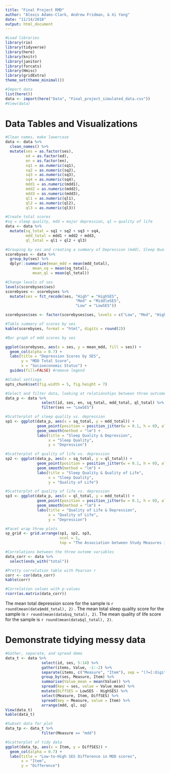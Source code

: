 ```yaml
---
title: "Final Project RMD"
author: "Alexis Adams-Clark, Andrew Fridman, & Xi Yang"
date: "11/14/2018"
output: html_document
---
```


```r
#Load libraries
library(rio)
library(tidyverse)
library(here)
library(knitr)
library(janitor)
library(forcats)
library(Hmisc)
library(gridExtra)
theme_set(theme_minimal())
```

```r
#Import data
list(here())
data <- import(here("Data", "Final_project_simulated_data.csv"))
#View(data)
```

#  Data Tables and Visualizations
```r
#Clean names, make lowercase
data <- data %>% 
  clean_names() %>% 
  mutate(ses = as.factor(ses), 
         ed = as.factor(ed),
         en = as.factor(en),
         sq1 = as.numeric(sq1),
         sq2 = as.numeric(sq2),
         sq3 = as.numeric(sq3), 
         sq4 = as.numeric(sq4),
         mdd1 = as.numeric(mdd1),
         mdd2 = as.numeric(mdd2),
         mdd3 = as.numeric(mdd3),
         ql1 = as.numeric(ql1),
         ql2 = as.numeric(ql2),
         ql3 = as.numeric(ql3))

#Create total scores
#sq = sleep quality, mdd = major depression, ql = quality of life
data <- data %>% 
  mutate(sq_total = sq1 + sq2 + sq3 + sq4, 
         mdd_total = mdd1 + mdd2 + mdd3,
         ql_total = ql1 + ql2 + ql3)

#Grouping by ses and creating a summary of Depression (mdd), Sleep Quality (sq), and Quality of Life (ql) total scores
scorebyses <- data %>% 
  group_by(ses) %>% 
  dplyr::summarize(mean_mdd = mean(mdd_total),
            mean_sq = mean(sq_total),
            mean_ql = mean(ql_total))

#Change levels of ses
levels(scorebyses$ses)
scorebyses <- scorebyses %>% 
  mutate(ses = fct_recode(ses, "High" = "HighSES", 
                               "Med" = "MiddleSES",
                               "Low" = "LowSES"))

scorebyses$ses <- factor(scorebyses$ses, levels = c("Low", "Med", "High"))

#Table summary of scores by ses
kable(scorebyses, format = "html", digits = round(2))
```

```r
#Bar graph of mdd scores by ses

ggplot(scorebyses, aes(x = ses, y = mean_mdd, fill = ses)) + 
  geom_col(alpha = 0.7) + 
  labs(title = "Depression Scores by SES", 
       y = "MDD Total Score", 
       x = "Socioeconomic Status") + 
  guides(fill=FALSE) #remove legend

```

```r
#Global settings
opts_chunk$set(fig.width = 5, fig.height = 7)

#Select and filter data, looking at relationships between three outcome variables (depression, sleep quality, and quality of life) in low SES individuals
data_p <- data %>%  
                select(id, ses, en, sq_total, mdd_total, ql_total) %>% 
                filter(ses == "LowSES")

#Scatterplot of sleep quality vs. depression
sp1 <- ggplot(data_p, aes(x = sq_total, y = mdd_total)) + 
              geom_point(position = position_jitter(w = 0.1, h = 0), alpha = 0.7) + 
              geom_smooth(method = "lm") +
              labs(title = "Sleep Quality & Depression",
                   x = "Sleep Quality", 
                   y = "Depression")

#Scatterplot of quality of life vs. depression
sp2 <- ggplot(data_p, aes(x = sq_total, y = ql_total)) + 
              geom_point(position = position_jitter(w = 0.1, h = 0), alpha = 0.7) + 
              geom_smooth(method = "lm") +
              labs(title = "Sleep Quality & Quality of Life",
                   x = "Sleep Quality", 
                   y = "Quality of Life")

#Scatterplot of quality of life vs. depression
sp3 <- ggplot(data_p, aes(x = ql_total, y = mdd_total)) + 
              geom_point(position = position_jitter(w = 0.1, h = 0), alpha = 0.7) + 
              geom_smooth(method = "lm") +
              labs(title = "Quality of Life & Depression",
                   x = "Quality of Life", 
                   y = "Depression")

#Facet wrap three plots
sp_grid <- grid.arrange(sp1, sp2, sp3, 
                        ncol = 1,
                        top = "The Association between Study Measures in Low SES Individuals")
```

```r
#Correlations between the three outome variables
data_corr <- data %>% 
  select(ends_with("total"))

#Pretty correlation table with Pearson r
corr <- cor(data_corr)
kable(corr)

#Correlation values with p-values
rcorr(as.matrix(data_corr))
```

The mean total depression score for the sample is `r round(mean(data$mdd_total), 2)` . The mean total sleep quality score for the sample is `r round(mean(data$sq_total), 2)`. The mean quality of life score for the sample is `r round(mean(data$ql_total), 2)`. 

# Demonstrate tidying messy data
```r
#Gather, separate, and spread demo
data_t <- data %>%  
                select(id, ses, 5:14) %>% 
                gather(items, Value, -1:-2) %>% 
                separate(items, c("Measure", "Item"), sep = "(?=[:digit:])", convert = TRUE) %>% 
                group_by(ses, Measure, Item) %>% 
                summarise(Value_mean = mean(Value)) %>% 
                spread(key = ses, value = Value_mean) %>% 
                mutate(DiffSES = LowSES - HighSES) %>% 
                select(Measure, Item, DiffSES) %>% 
                spread(key = Measure, value = Item) %>% 
                arrange(mdd, ql, sq)
View(data_t)
kable(data_t)
```

```r
#Subset data for plot
data_tp <- data_t %>%  
                filter(Measure == "mdd")

#Scatterplot of tidy data
ggplot(data_tp, aes(x = Item, y = DiffSES)) + 
  geom_col(alpha = 0.7) + 
  labs(title = "Low-to-High SES Difference in MDD scores",
       x = "Item", 
       y = "Difference")
```
